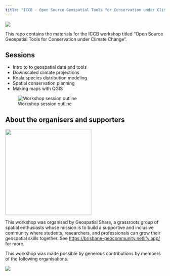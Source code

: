 ```yaml
---
title: "ICCB - Open Source Geospatial Tools for Conservation under Climate Change"
---
```


![](iccb_banner.png)

This repo contains the materials for the ICCB workshop titled "Open Source Geospatial Tools for Conservation under Climate Change".

## Sessions

-   Intro to to geospatial data and tools
-   Downscaled climate projections
-   Koala species distribution modeling
-   Spatial conservation planning
-   Making maps with QGIS

![Workshop session outline](workshop_outline.png)

## About the organisers and supporters

![](geospatial_share_logo.png){fig-align="center" width="272"}

This workshop was organised by Geospatial Share, a grassroots group of spatial enthusiasts whose mission is to build a supportive and inclusive community where students, researchers, and professionals can grow their geospatial skills together. See <https://brisbane-geocommunity.netlify.app/> for more.

This workshop was made possible by generous contributions by members of the following organisations.

![](banner.png){fig-align="center"}

